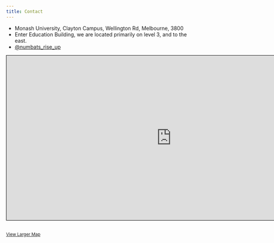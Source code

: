 ```yaml
---
title: Contact
---
```



<ul class=fa-ul>
  <li><i class="fa-li fas fa-map-marker fa-2x" aria-hidden=true></i> Monash University, Clayton Campus, Wellington Rd, Melbourne, 3800</li>
  <li><i class="fa-li fas fa-compass fa-2x" aria-hidden=true></i> Enter Education Building, we are located primarily on level 3, and to the east.</li>
  <li><i class="fa-li fab fa-twitter fa-2x" aria-hidden=true></i><a href=https://twitter.com/numbats_rise_up>@numbats_rise_up</a></li>
</ul>

<iframe width="900" height="450" frameborder="0" scrolling="no" marginheight="0" marginwidth="0" src="https://www.openstreetmap.org/export/embed.html?bbox=145.1282358169556%2C-37.91752400787114%2C145.14043450355533%2C-37.910735616651344&amp;layer=mapnik&amp;marker=-37.91413852736896%2C145.13434080472712" style="border: 1px solid black"></iframe><br/><small><a href="https://www.openstreetmap.org/?mlat=-37.91414&amp;mlon=145.13434#map=17/-37.91413/145.13434&amp;layers=N">View Larger Map</a></small>
